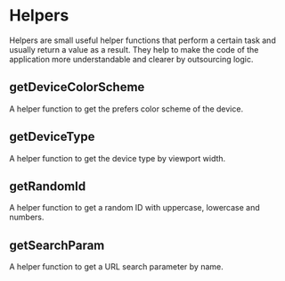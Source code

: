 
<Meta title="Shared code/Helpers" />

# Helpers

Helpers are small useful helper functions that perform a certain task and usually return a value as a result. They help to make the code of the application more understandable and clearer by outsourcing logic.

## getDeviceColorScheme

A helper function to get the prefers color scheme of the device.

## getDeviceType

A helper function to get the device type by viewport width.

## getRandomId

A helper function to get a random ID with uppercase, lowercase and numbers.

## getSearchParam

A helper function to get a URL search parameter by name.
